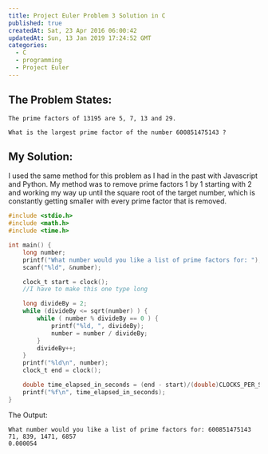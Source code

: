 ```yaml
---
title: Project Euler Problem 3 Solution in C
published: true
createdAt: Sat, 23 Apr 2016 06:00:42
updatedAt: Sun, 13 Jan 2019 17:24:52 GMT
categories:
  - C
  - programming
  - Project Euler
---
```


## The Problem States:

```
The prime factors of 13195 are 5, 7, 13 and 29.

What is the largest prime factor of the number 600851475143 ?

```

## My Solution:

I used the same method for this problem as I had in the past with Javascript and Python. My method was to remove
prime factors 1 by 1 starting with 2 and working my way up until the square root of the target number, which is
constantly getting smaller with every prime factor that is removed.

```c
#include <stdio.h>
#include <math.h>
#include <time.h>

int main() {
    long number;
    printf("What number would you like a list of prime factors for: ");
    scanf("%ld", &number);

    clock_t start = clock();
    //I have to make this one type long

    long divideBy = 2;
    while (divideBy <= sqrt(number) ) {
        while ( number % divideBy == 0 ) {
            printf("%ld, ", divideBy);
            number = number / divideBy;
        }
        divideBy++;
    }
    printf("%ld\n", number);
    clock_t end = clock();

    double time_elapsed_in_seconds = (end - start)/(double)CLOCKS_PER_SEC;
    printf("%f\n", time_elapsed_in_seconds);
}
```

The Output:

```
What number would you like a list of prime factors for: 600851475143
71, 839, 1471, 6857
0.000054
```
